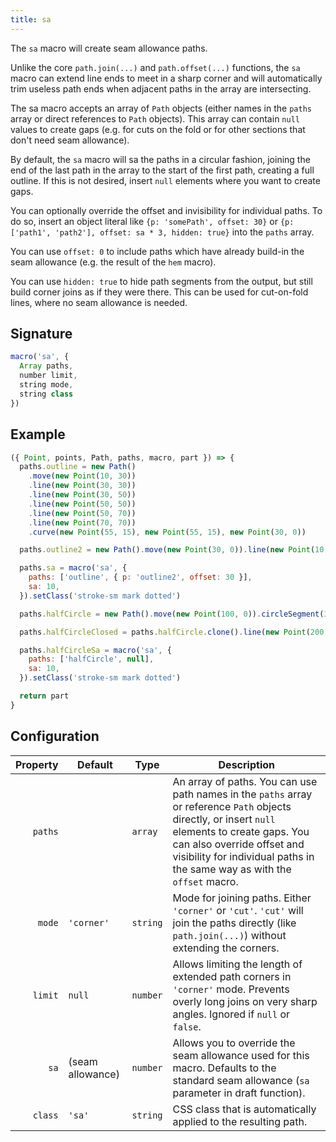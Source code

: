 ```yaml
---
title: sa
---
```


The `sa` macro will create seam allowance paths.

Unlike the core `path.join(...)` and `path.offset(...)` functions, the `sa` macro can extend line ends to meet in a sharp corner and will automatically
trim useless path ends when adjacent paths in the array are intersecting.

The sa macro accepts an array of `Path` objects
(either names in the `paths` array or direct references to `Path` objects).
This array can contain `null` values to create gaps (e.g. for cuts on the fold or for other sections that don't need seam allowance).

By default, the `sa` macro will sa the paths in a circular fashion, joining the end
of the last path in the array to the start of the first path, creating a full outline.
If this is not desired, insert `null` elements where you want to create gaps.

You can optionally override the offset and invisibility for individual paths.
To do so, insert an object literal like `{p: 'somePath', offset: 30}` or `{p: ['path1', 'path2'], offset: sa * 3, hidden: true}` into the `paths` array.

You can use `offset: 0` to include paths which have already build-in the seam allowance (e.g. the result of the `hem` macro).

You can use `hidden: true` to hide path segments from the output, but still build corner joins as if they were there.
This can be used for cut-on-fold lines, where no seam allowance is needed.

## Signature

```js
macro('sa', {
  Array paths,
  number limit,
  string mode,
  string class
})
```

## Example

<Example caption="An example of the sa macro">

```js
({ Point, points, Path, paths, macro, part }) => {
  paths.outline = new Path()
    .move(new Point(10, 30))
    .line(new Point(30, 30))
    .line(new Point(30, 50))
    .line(new Point(50, 50))
    .line(new Point(50, 70))
    .line(new Point(70, 70))
    .curve(new Point(55, 15), new Point(55, 15), new Point(30, 0))

  paths.outline2 = new Path().move(new Point(30, 0)).line(new Point(10, 30))

  paths.sa = macro('sa', {
    paths: ['outline', { p: 'outline2', offset: 30 }],
    sa: 10,
  }).setClass('stroke-sm mark dotted')

  paths.halfCircle = new Path().move(new Point(100, 0)).circleSegment(37, new Point(200, 0)).hide()

  paths.halfCircleClosed = paths.halfCircle.clone().line(new Point(200, 0)).unhide().close()

  paths.halfCircleSa = macro('sa', {
    paths: ['halfCircle', null],
    sa: 10,
  }).setClass('stroke-sm mark dotted')

  return part
}
```

</Example>

## Configuration

| Property | Default          | Type     | Description                                                                                                                                                                                                                                                 |
| -------: | ---------------- | -------- | ----------------------------------------------------------------------------------------------------------------------------------------------------------------------------------------------------------------------------------------------------------- |
|  `paths` |                  | `array`  | An array of paths. You can use path names in the `paths` array or reference `Path` objects directly, or insert `null` elements to create gaps. You can also override offset and visibility for individual paths in the same way as with the `offset` macro. |
|   `mode` | `'corner'`       | `string` | Mode for joining paths. Either `'corner'` or `'cut'`. `'cut'` will join the paths directly (like `path.join(...)`) without extending the corners.                                                                                                           |
|  `limit` | `null`           | `number` | Allows limiting the length of extended path corners in `'corner'` mode. Prevents overly long joins on very sharp angles. Ignored if `null` or `false`.                                                                                                      |
|     `sa` | (seam allowance) | `number` | Allows you to override the seam allowance used for this macro. Defaults to the standard seam allowance (`sa` parameter in draft function).                                                                                                                  |
|  `class` | `'sa'`           | `string` | CSS class that is automatically applied to the resulting path.                                                                                                                                                                                              |
